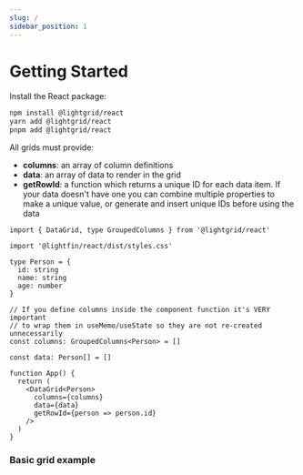 ```yaml
---
slug: /
sidebar_position: 1
---
```



# Getting Started

Install the React package:

```bash
npm install @lightgrid/react
yarn add @lightgrid/react
pnpm add @lightgrid/react
```

All grids must provide:

- **columns**: an array of column definitions
- **data**: an array of data to render in the grid
- **getRowId**: a function which returns a unique ID for each data item. If your data doesn't have one you can combine multiple properties to make a unique value, or generate and insert unique IDs before using the data

```tsx
import { DataGrid, type GroupedColumns } from '@lightgrid/react'

import '@lightfin/react/dist/styles.css'

type Person = {
  id: string
  name: string
  age: number
}

// If you define columns inside the component function it's VERY important
// to wrap them in useMemo/useState so they are not re-created unnecessarily
const columns: GroupedColumns<Person> = []

const data: Person[] = []

function App() {
  return (
    <DataGrid<Person>
      columns={columns}
      data={data}
      getRowId={person => person.id}
    />
  )
}
```

### Basic grid example

<Demo demoPath="basic-grid" srcPath="BasicGrid.tsx" height="362px" />
